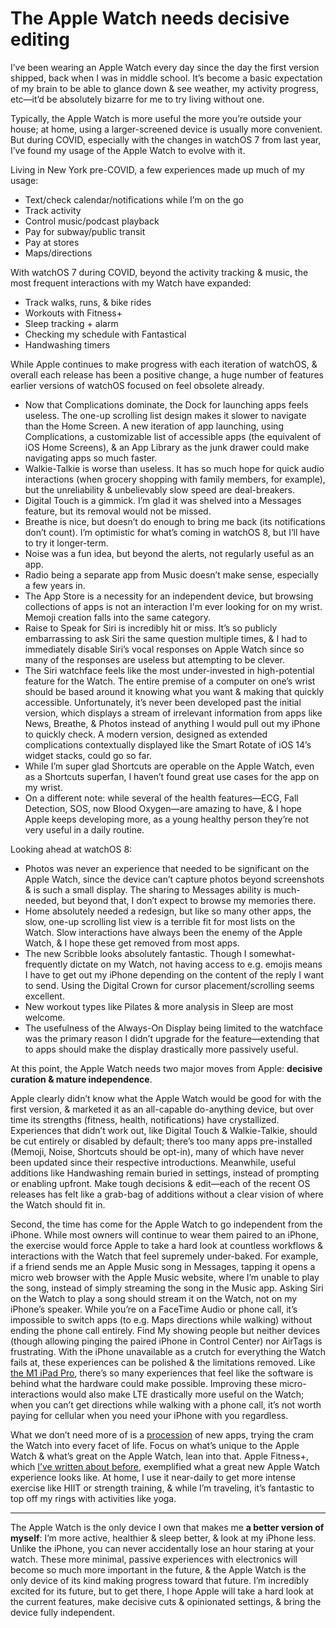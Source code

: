 # The Apple Watch needs decisive editing

I’ve been wearing an Apple Watch every day since the day the first version shipped, back when I was in middle school. It’s become a basic expectation of my brain to be able to glance down & see weather, my activity progress, etc—it’d be absolutely bizarre for me to try living without one.

Typically, the Apple Watch is more useful the more you’re outside your house; at home, using a larger-screened device is usually more convenient. But during COVID, especially with the changes in watchOS 7 from last year, I’ve found my usage of the Apple Watch to evolve with it.

Living in New York pre-COVID, a few experiences made up much of my usage:

- Text/check calendar/notifications while I’m on the go
- Track activity
- Control music/podcast playback
- Pay for subway/public transit
- Pay at stores
- Maps/directions

With watchOS 7 during COVID, beyond the activity tracking & music, the most frequent interactions with my Watch have expanded:

- Track walks, runs, & bike rides
- Workouts with Fitness+
- Sleep tracking + alarm
- Checking my schedule with Fantastical
- Handwashing timers

While Apple continues to make progress with each iteration of watchOS, & overall each release has been a positive change, a huge number of features earlier versions of watchOS focused on feel obsolete already.

- Now that Complications dominate, the Dock for launching apps feels useless. The one-up scrolling list design makes it slower to navigate than the Home Screen. A new iteration of app launching, using Complications, a customizable list of accessible apps (the equivalent of iOS Home Screens), & an App Library as the junk drawer could make navigating apps so much faster.
- Walkie-Talkie is worse than useless. It has so much hope for quick audio interactions (when grocery shopping with family members, for example), but the unreliability & unbelievably slow speed are deal-breakers.
- Digital Touch is a gimmick. I’m glad it was shelved into a Messages feature, but its removal would not be missed.
- Breathe is nice, but doesn’t do enough to bring me back (its notifications don’t count). I’m optimistic for what’s coming in watchOS 8, but I’ll have to try it longer-term.
- Noise was a fun idea, but beyond the alerts, not regularly useful as an app.
- Radio being a separate app from Music doesn’t make sense, especially a few years in.
- The App Store is a necessity for an independent device, but browsing collections of apps is not an interaction I'm ever looking for on my wrist. Memoji creation falls into the same category.
- Raise to Speak for Siri is incredibly hit or miss. It’s so publicly embarrassing to ask Siri the same question multiple times, & I had to immediately disable Siri’s vocal responses on Apple Watch since so many of the responses are useless but attempting to be clever.
- The Siri watchface feels like the most under-invested in high-potential feature for the Watch. The entire premise of a computer on one’s wrist should be based around it knowing what you want & making that quickly accessible. Unfortunately, it’s never been developed past the initial version, which displays a stream of irrelevant information from apps like News, Breathe, & Photos instead of anything I would pull out my iPhone to quickly check. A modern version, designed as extended complications contextually displayed like the Smart Rotate of iOS 14’s widget stacks, could go so far.
- While I’m super glad Shortcuts are operable on the Apple Watch, even as a Shortcuts superfan, I haven’t found great use cases for the app on my wrist.
- On a different note: while several of the health features—ECG, Fall Detection, SOS, now Blood Oxygen—are amazing to have, & I hope Apple keeps developing more, as a young healthy person they’re not very useful in a daily routine.

Looking ahead at watchOS 8:

- Photos was never an experience that needed to be significant on the Apple Watch, since the device can’t capture photos beyond screenshots & is such a small display. The sharing to Messages ability is much-needed, but beyond that, I don’t expect to browse my memories there.
- Home absolutely needed a redesign, but like so many other apps, the slow, one-up scrolling list view is a terrible fit for most lists on the Watch. Slow interactions have always been the enemy of the Apple Watch, & I hope these get removed from most apps.
- The new Scribble looks absolutely fantastic. Though I somewhat-frequently dictate on my Watch, not having access to e.g. emojis means I have to get out my iPhone depending on the content of the reply I want to send. Using the Digital Crown for cursor placement/scrolling seems excellent.
- New workout types like Pilates & more analysis in Sleep are most welcome.
- The usefulness of the Always-On Display being limited to the watchface was the primary reason I didn’t upgrade for the feature—extending that to apps should make the display drastically more passively useful.

At this point, the Apple Watch needs two major moves from Apple: **decisive curation & mature independence**.

Apple clearly didn’t know what the Apple Watch would be good for with the first version, & marketed it as an all-capable do-anything device, but over time its strengths (fitness, health, notifications) have crystallized. Experiences that didn’t work out, like Digital Touch & Walkie-Talkie, should be cut entirely or disabled by default; there’s too many apps pre-installed (Memoji, Noise, Shortcuts should be opt-in), many of which have never been updated since their respective introductions. Meanwhile, useful additions like Handwashing remain buried in settings, instead of prompting or enabling upfront. Make tough decisions & edit—each of the recent OS releases has felt like a grab-bag of additions without a clear vision of where the Watch should fit in.

Second, the time has come for the Apple Watch to go independent from the iPhone. While most owners will continue to wear them paired to an iPhone, the exercise would force Apple to take a hard look at countless workflows & interactions with the Watch that feel supremely under-baked. For example, if a friend sends me an Apple Music song in Messages, tapping it opens a micro web browser with the Apple Music website, where I’m unable to play the song, instead of simply streaming the song in the Music app. Asking Siri on the Watch to play a song should stream it on the Watch, not on my iPhone’s speaker. While you’re on a FaceTime Audio or phone call, it’s impossible to switch apps (to e.g. Maps directions while walking) without ending the phone call entirely. Find My showing people but neither devices (though allowing pinging the paired iPhone in Control Center) nor AirTags is frustrating. With the iPhone unavailable as a crutch for everything the Watch fails at, these experiences can be polished & the limitations removed. Like [the M1 iPad Pro](https://sixcolors.com/post/2021/05/2021-ipad-pro-review/), there’s so many experiences that feel like the software is behind what the hardware could make possible. Improving these micro-interactions would also make LTE drastically more useful on the Watch; when you can’t get directions while walking with a phone call, it’s not worth paying for cellular when you need your iPhone with you regardless.

What we don’t need more of is a [procession](https://9to5mac.com/2021/01/18/concept-new-apps-widgets-faces-and-more-to-consider-for-watchos-8/) of new apps, trying the cram the Watch into every facet of life. Focus on what’s unique to the Apple Watch & what’s great on the Apple Watch, lean into that. Apple Fitness+, which [I’ve written about before](/2021-01-22_apple_fitness_is_my_new_favorite_habit/), exemplified what a great new Apple Watch experience looks like. At home, I use it near-daily to get more intense exercise like HIIT or strength training, & while I’m traveling, it’s fantastic to top off my rings with activities like yoga.

---

The Apple Watch is the only device I own that makes me **a better version of myself**: I’m more active, healthier & sleep better, & look at my iPhone less. Unlike the iPhone, you can never accidentally lose an hour staring at your watch. These more minimal, passive experiences with electronics will become so much more important in the future, & the Apple Watch is the only device of its kind making progress toward that future. I’m incredibly excited for its future, but to get there, I hope Apple will take a hard look at the current features, make decisive cuts & opinionated settings, & bring the device fully independent.
